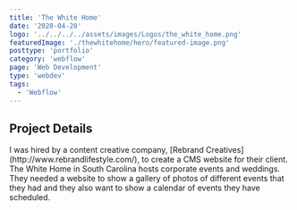 ```yaml
---
title: 'The White Home'
date: '2020-04-20'
logo: '../../../../assets/images/Logos/the_white_home.png'
featuredImage: './thewhitehome/hero/featured-image.png'
posttype: 'portfolio'
category: 'webflow'
page: 'Web Development'
type: 'webdev'
tags:
  - 'Webflow'
---
```


## Project Details

<div style={{ textAlign: 'justify' }}>
  I was hired by a content creative company, [Rebrand
  Creatives](http://www.rebrandlifestyle.com/), to create a CMS website for
  their client. The White Home in South Carolina hosts corporate events and
  weddings. They needed a website to show a gallery of photos of different
  events that they had and they also want to show a calendar of events they have
  scheduled.
</div>
<br />

<br />
